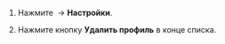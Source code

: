 1. Нажмите <img src="https://tlkfrontprod.azureedge.net/portal-production/static/uploaded/images/1677848121910/1677848121910_original_png.png" alt="" /> → **Настройки**.

1. Нажмите кнопку **Удалить профиль** в конце списка.
